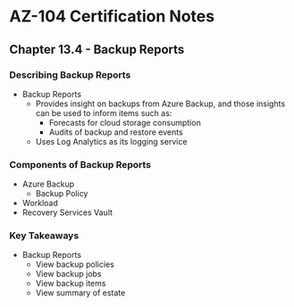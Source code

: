 # AZ-104 Certification Notes
## Chapter 13.4 - Backup Reports

### Describing Backup Reports
* Backup Reports
	* Provides insight on backups from Azure Backup, and those insights can be used to inform items such as:
		* Forecasts for cloud storage consumption
		* Audits of backup and restore events
	* Uses Log Analytics as its logging service

### Components of Backup Reports
* Azure Backup
	* Backup Policy
* Workload
* Recovery Services Vault

### Key Takeaways
* Backup Reports
	* View backup policies
	* View backup jobs
	* View backup items
	* View summary of estate